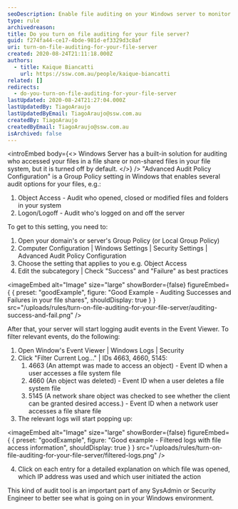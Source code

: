 ```yaml
---
seoDescription: Enable file auditing on your Windows server to monitor and track access to files and folders, ensuring enhanced security and compliance.
type: rule
archivedreason:
title: Do you turn on file auditing for your file server?
guid: f274fa44-ce17-4bde-981d-ef3329d3c8af
uri: turn-on-file-auditing-for-your-file-server
created: 2020-08-24T21:11:18.000Z
authors:
  - title: Kaique Biancatti
    url: https://ssw.com.au/people/kaique-biancatti
related: []
redirects:
  - do-you-turn-on-file-auditing-for-your-file-server
lastUpdated: 2020-08-24T21:27:04.000Z
lastUpdatedBy: TiagoAraujo
lastUpdatedByEmail: TiagoAraujo@ssw.com.au
createdBy: TiagoAraujo
createdByEmail: TiagoAraujo@ssw.com.au
isArchived: false
---
```


<introEmbed
  body={<>
Windows Server has a built-in solution for auditing who accessed your files in a file share or non-shared files in your file system, but it is turned off by default.
  </>}
/>
"Advanced Audit Policy Configuration" is a Group Policy setting in Windows that enables several audit options for your files, e.g.:

1. Object Access - Audit who opened, closed or modified files and folders in your system
2. Logon/Logoff - Audit who's logged on and off the server

To get to this setting, you need to:

1. Open your domain's or server's Group Policy (or Local Group Policy)
2. Computer Configuration | Windows Settings | Security Settings | Advanced Audit Policy Configuration
3. Choose the setting that applies to you e.g. Object Access
4. Edit the subcategory | Check "Success" and "Failure" as best practices

<imageEmbed
  alt="Image"
  size="large"
  showBorder={false}
  figureEmbed={ {
    preset: "goodExample",
    figure: "Good Example - Auditing Successes and Failures in your file shares",
    shouldDisplay: true
  } }
  src="/uploads/rules/turn-on-file-auditing-for-your-file-server/auditing-success-and-fail.png"
/>


After that, your server will start logging audit events in the Event Viewer. To filter relevant events, do the following:

1. Open Window's Event Viewer | Windows Logs | Security
2. Click "Filter Current Log..." | IDs 4663, 4660, 5145:
   1. 4663 (An attempt was made to access an object) - Event ID when a user accesses a file system file
   2. 4660 (An object was deleted) - Event ID when a user deletes a file system file
   3. 5145 (A network share object was checked to see whether the client can be granted desired access.) - Event ID when a network user accesses a file share file
3. The relevant logs will start popping up:

<imageEmbed
  alt="Image"
  size="large"
  showBorder={false}
  figureEmbed={ {
    preset: "goodExample",
    figure: "Good example - Filtered logs with file access information",
    shouldDisplay: true
  } }
  src="/uploads/rules/turn-on-file-auditing-for-your-file-server/filtered-logs.png"
/>


4. Click on each entry for a detailed explanation on which file was opened, which IP address was used and which user initiated the action

This kind of audit tool is an important part of any SysAdmin or Security Engineer to better see what is going on in your Windows environment.
